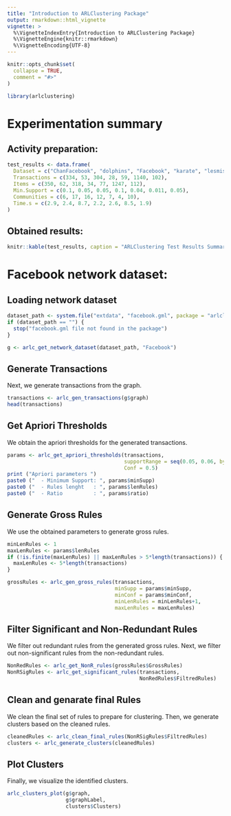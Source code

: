 ```yaml
---
title: "Introduction to ARLClustering Package"
output: rmarkdown::html_vignette
vignette: >
  %\VignetteIndexEntry{Introduction to ARLClustering Package}
  %\VignetteEngine{knitr::rmarkdown}
  %\VignetteEncoding{UTF-8}
---
```


```r
knitr::opts_chunk$set(
  collapse = TRUE,
  comment = "#>"
)
```

```r
library(arlclustering)
```
# Experimentation summary
## Activity preparation:

```r
test_results <- data.frame(
  Dataset = c("ChanFacebook", "dolphins", "Facebook", "karate", "lesmiserables", "NetScience", "wordadjacency"),
  Transactions = c(334, 53, 304, 28, 59, 1140, 102),
  Items = c(350, 62, 318, 34, 77, 1247, 112),
  Min.Support = c(0.1, 0.05, 0.05, 0.1, 0.04, 0.011, 0.05),
  Communities = c(6, 17, 16, 12, 7, 4, 10),
  Time.s = c(2.9, 2.4, 8.7, 2.2, 2.6, 8.5, 1.9)
)
```

## Obtained results:

```r
knitr::kable(test_results, caption = "ARLClustering Test Results Summary")
```

# Facebook network dataset:

## Loading network dataset

```r
dataset_path <- system.file("extdata", "facebook.gml", package = "arlclustering")
if (dataset_path == "") {
  stop("facebook.gml file not found in the package")
}

g <- arlc_get_network_dataset(dataset_path, "Facebook")
```

## Generate Transactions

Next, we generate transactions from the graph.

```r
transactions <- arlc_gen_transactions(g$graph)
head(transactions)
```

## Get Apriori Thresholds

We obtain the apriori thresholds for the generated transactions.

```r
params <- arlc_get_apriori_thresholds(transactions,
                                      supportRange = seq(0.05, 0.06, by = 0.01),
                                      Conf = 0.5)
print ("Apriori parameters ")
paste0 ("  - Minimum Support: ", params$minSupp)
paste0 ("  - Rules lenght   : ", params$lenRules)
paste0 ("  - Ratio          : ", params$ratio)

```

## Generate Gross Rules

We use the obtained parameters to generate gross rules.

```r
minLenRules <- 1
maxLenRules <- params$lenRules
if (!is.finite(maxLenRules) || maxLenRules > 5*length(transactions)) {
  maxLenRules <- 5*length(transactions)
}

grossRules <- arlc_gen_gross_rules(transactions,
                                   minSupp = params$minSupp,
                                   minConf = params$minConf,
                                   minLenRules = minLenRules+1,
                                   maxLenRules = maxLenRules)

```

## Filter Significant and Non-Redundant Rules

We filter out redundant rules from the generated gross rules. Next, we filter out non-significant rules from the non-redundant rules.

```r
NonRedRules <- arlc_get_NonR_rules(grossRules$GrossRules)
NonRSigRules <- arlc_get_significant_rules(transactions,
                                           NonRedRules$FiltredRules)
```

## Clean and genarate final Rules

We clean the final set of rules to prepare for clustering. Then, we generate clusters based on the cleaned rules.

```r
cleanedRules <- arlc_clean_final_rules(NonRSigRules$FiltredRules)
clusters <- arlc_generate_clusters(cleanedRules)

```

## Plot Clusters

Finally, we visualize the identified clusters.

```r
arlc_clusters_plot(g$graph,
                   g$graphLabel,
                   clusters$Clusters)

```


